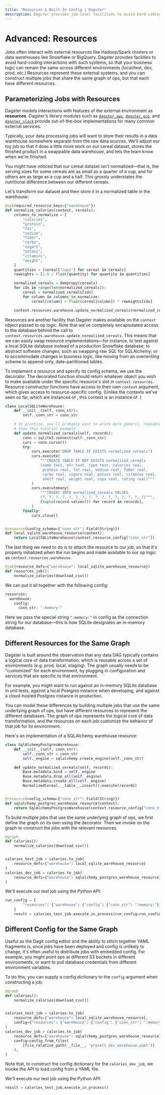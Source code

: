 ```yaml
---
title: "Resources & Built-In Config | Dagster"
description: Dagster provides job-level facilities to avoid hard-coding interactions with external systems.
---
```


# Advanced: Resources

<CodeReferenceLink filePath="examples/docs_snippets/docs_snippets/intro_tutorial/advanced/pipelines/" />

Jobs often interact with external resources like Hadoop/Spark clusters or data warehouses like Snowflake or BigQuery. Dagster provides facilities to avoid hard-coding interactions with such systems, so that your business logic can remain the same across different environments (local/test, dev, prod, etc.) Resources represent these external systems, and you can construct multiple jobs that share the same graph of ops, but that each have different resources.

## Parameterizing Jobs with Resources

Dagster models interactions with features of the external environment as **resources**. Dagster's library modules such as [`dagster_aws`](/\_apidocs/libraries/dagster_aws), [`dagster_gcp`](/\_apidocs/libraries/dagster_gcp), and [`dagster_slack`](/\_apidocs/libraries/dagster_slack) provide out-of-the-box implementations for many common external services.

Typically, your data processing jobs will want to store their results in a data warehouse somewhere separate from the raw data sources. We'll adjust our toy job so that it does a little more work on our cereal dataset, stores the finished product in a swappable data warehouse, and lets the team know when we're finished.

You might have noticed that our cereal dataset isn't normalized—that is, the serving sizes for some cereals are as small as a quarter of a cup, and for others are as large as a cup and a half. This grossly understates the nutritional difference between our different cereals.

Let's transform our dataset and then store it in a normalized table in the warehouse:

```python file=/intro_tutorial/advanced/pipelines/resources.py startafter=start_resources_marker_1 endbefore=end_resources_marker_1
@op(required_resource_keys={"warehouse"})
def normalize_calories(context, cereals):
    columns_to_normalize = [
        "calories",
        "protein",
        "fat",
        "sodium",
        "fiber",
        "carbo",
        "sugars",
        "potass",
        "vitamins",
        "weight",
    ]
    quantities = [cereal["cups"] for cereal in cereals]
    reweights = [1.0 / float(quantity) for quantity in quantities]

    normalized_cereals = deepcopy(cereals)
    for idx in range(len(normalized_cereals)):
        cereal = normalized_cereals[idx]
        for column in columns_to_normalize:
            cereal[column] = float(cereal[column]) * reweights[idx]

    context.resources.warehouse.update_normalized_cereals(normalized_cereals)
```

Resources are another facility that Dagster makes available on the `context` object passed to op logic. Note that we've completely encapsulated access to the database behind the call to `context.resources.warehouse.update_normalized_cereals`. This means that we can easily swap resource implementations—for instance, to test against a local SQLite database instead of a production Snowflake database; to abstract software changes, such as swapping raw SQL for SQLAlchemy; or to accommodate changes in business logic, like moving from an overwriting scheme to append-only, date-partitioned tables.

To implement a resource and specify its config schema, we use the <PyObject object="resource" decorator /> decorator. The decorated function should return whatever object you wish to make available under the specific resource's slot in `context.resources`. Resource constructor functions have access to their own `context` argument, which gives access to resource-specific config. (Unlike the contexts we've seen so far, which are instances of <PyObject object="OpExecutionContext" />, this context is an instance of <PyObject object="InitResourceContext" />.)

```python file=/intro_tutorial/advanced/pipelines/resources.py startafter=start_resources_marker_0 endbefore=end_resources_marker_0
class LocalSQLiteWarehouse:
    def __init__(self, conn_str):
        self._conn_str = conn_str

    # In practice, you'll probably want to write more generic, reusable logic on your resources
    # than this tutorial example
    def update_normalized_cereals(self, records):
        conn = sqlite3.connect(self._conn_str)
        curs = conn.cursor()
        try:
            curs.execute("DROP TABLE IF EXISTS normalized_cereals")
            curs.execute(
                """CREATE TABLE IF NOT EXISTS normalized_cereals
                (name text, mfr text, type text, calories real,
                 protein real, fat real, sodium real, fiber real,
                 carbo real, sugars real, potass real, vitamins real,
                 shelf real, weight real, cups real, rating real)"""
            )
            curs.executemany(
                """INSERT INTO normalized_cereals VALUES
                (?, ?, ?, ?, ?, ?, ?, ?, ?, ?, ?, ?, ?, ?, ?, ?)""",
                [tuple(record.values()) for record in records],
            )
        finally:
            curs.close()


@resource(config_schema={"conn_str": Field(String)})
def local_sqlite_warehouse_resource(context):
    return LocalSQLiteWarehouse(context.resource_config["conn_str"])
```

The last thing we need to do is to attach the resource to our job, so that it's properly initialized when the run begins and made available to our op logic as `context.resources.warehouse`.

```python file=/intro_tutorial/advanced/pipelines/resources.py startafter=start_resources_marker_2 endbefore=end_resources_marker_2
@job(resource_defs={"warehouse": local_sqlite_warehouse_resource})
def resources_job():
    normalize_calories(download_csv())
```

We can put it all together with the following config:

```python file=/intro_tutorial/advanced/pipelines/resources.yaml
resources:
  warehouse:
    config:
      conn_str: ":memory:"
```

Here we pass the special string `":memory:"` in config as the connection string for our database—this is how SQLite designates an in-memory database.

## Different Resources for the Same Graph

Dagster is built around the observation that any data DAG typically contains a logical core of data transformation, which is reusable across a set of environments (e.g. prod, local, staging). The graph usually needs to be "customized" for each environment, by plugging in configuration and services that are specific to that environment.

For example, you might want to run against an in-memory SQLite database in unit tests, against a local Postgres instance when developing, and against a cloud-hosted Postgres instance in production.

You can model these differences by building multiple jobs that use the same underlying graph of ops, but have different resources to represent the different databases. The graph of ops represents the logical core of data transformation, and the resources on each job customize the behavior of that job for its environment.

Here's an implementation of a SQLAlchemy warehouse resource:

```python file=/intro_tutorial/advanced/pipelines/modes.py startafter=start_modes_marker_0 endbefore=end_modes_marker_0
class SqlAlchemyPostgresWarehouse:
    def __init__(self, conn_str):
        self._conn_str = conn_str
        self._engine = sqlalchemy.create_engine(self._conn_str)

    def update_normalized_cereals(self, records):
        Base.metadata.bind = self._engine
        Base.metadata.drop_all(self._engine)
        Base.metadata.create_all(self._engine)
        NormalizedCereal.__table__.insert().execute(records)


@resource(config_schema={"conn_str": Field(String)})
def sqlalchemy_postgres_warehouse_resource(context):
    return SqlAlchemyPostgresWarehouse(context.resource_config["conn_str"])
```

To build multiple jobs that use the same underlying graph of ops, we first define the graph on its own using the <PyObject object="graph" decorator /> decorator. Then we invoke <PyObject object="GraphDefinition" method="to_job" /> on the graph to construct the jobs with the relevant resources.

```python file=/intro_tutorial/advanced/pipelines/modes.py startafter=start_modes_marker_1 endbefore=end_modes_marker_1
@graph
def calories():
    normalize_calories(download_csv())


calories_test_job = calories.to_job(
    resource_defs={"warehouse": local_sqlite_warehouse_resource}
)
calories_dev_job = calories.to_job(
    resource_defs={"warehouse": sqlalchemy_postgres_warehouse_resource}
)
```

We'll execute our test job using the Python API:

```python file=/intro_tutorial/advanced/pipelines/modes.py startafter=start_modes_main endbefore=end_modes_main
run_config = {
        "resources": {"warehouse": {"config": {"conn_str": ":memory:"}}}
    }
    result = calories_test_job.execute_in_process(run_config=run_config)
```

## Different Config for the Same Graph

Useful as the Dagit config editor and the ability to stitch together YAML fragments is, once jobs have been deployed and config is unlikely to change, it's often useful to distribute jobs with embedded config. For example, you might point ops at different S3 buckets in different environments, or want to pull database credentials from different environment variables.

To do this, you can supply a config dictionary to the `config` argument when constructing a job:

```python file=/intro_tutorial/advanced/pipelines/presets.py startafter=start_presets_marker_0 endbefore=end_presets_marker_0
@graph
def calories():
    normalize_calories(download_csv())


calories_test_job = calories.to_job(
    resource_defs={"warehouse": local_sqlite_warehouse_resource},
    config={"resources": {"warehouse": {"config": {"conn_str": ":memory:"}}}},
)
calories_dev_job = calories.to_job(
    resource_defs={"warehouse": sqlalchemy_postgres_warehouse_resource},
    config=config_from_files(
        [file_relative_path(__file__, "presets_dev_warehouse.yaml")]
    ),
)
```

Note that, to construct the config dictionary for the `calories_dev_job`, we invoke the <PyObject object="config_from_files" /> API to load config from a YAML file.

We'll execute our test job using the Python API:

```python file=/intro_tutorial/advanced/pipelines/presets.py startafter=start_presets_main endbefore=end_presets_main
result = calories_test_job.execute_in_process()
```
